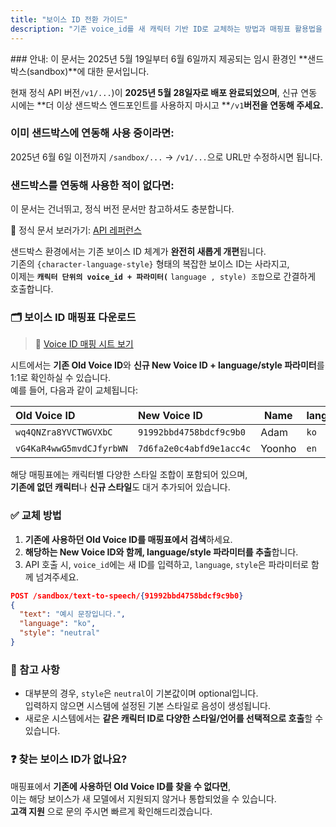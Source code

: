 ```yaml
---
title: "보이스 ID 전환 가이드"
description: "기존 voice_id를 새 캐릭터 기반 ID로 교체하는 방법과 매핑표 활용법을 안내합니다."
---
```


<Warning>
  ### 안내: 이 문서는 2025년 5월 19일부터 6월 6일까지 제공되는 임시 환경인 **샌드박스(sandbox)**에 대한 문서입니다.

  현재 정식 API 버전`/v1/...`)이 **2025년 5월 28일자로 배포 완료되었으며**, 신규 연동 시에는 **더 이상 샌드박스 엔드포인트를 사용하지 마시고 **`/v1`**버전을 연동해 주세요.** 

  ### 이미 샌드박스에 연동해 사용 중이라면:  

  2025년 6월 6일 이전까지 `/sandbox/...` → `/v1/...`으로 URL만 수정하시면 됩니다.

  ### 샌드박스를 연동해 사용한 적이 없다면:

  이 문서는 건너뛰고, 정식 버전 문서만 참고하셔도 충분합니다.

  📄 정식 문서 보러가기: [API 레퍼런스](/ko/api-reference/introduction)
</Warning>

샌드박스 환경에서는 기존 보이스 ID 체계가 **완전히 새롭게 개편**됩니다.\
기존의 `{character-language-style}` 형태의 복잡한 보이스 ID는 사라지고,\
이제는 ****`캐릭터 단위의 voice_id + 파라미터(`**** `language , style) 조합`으로 간결하게 호출합니다.

### 🗂 보이스 ID 매핑표 다운로드

> 🔗 [Voice ID 매핑 시트 보기](https://docs.google.com/spreadsheets/d/1RPP9rxE8lWKrkhU91pdHUxOfYGEpqRSDaIybmVBFFZ0/edit?usp=sharing)

시트에서는 **기존 Old Voice ID**와 **신규 New Voice ID \+ language/style 파라미터**를 1:1로 확인하실 수 있습니다.\
예를 들어, 다음과 같이 교체됩니다:

| Old Voice ID             | New Voice ID             | Name   | language | style     |
| :----------------------- | :----------------------- | ------ | :------- | :-------- |
| `wq4QNZra8YVCTWGVXbC`    | `91992bbd4758bdcf9c9b0`  | Adam   | `ko`     | `neutral` |
| `vG4KaR4wwG5mvdCJfyrbWN` | `7d6fa2e0c4abfd9e1acc4c` | Yoonho | `en`     | `happy`   |

해당 매핑표에는 캐릭터별 다양한 스타일 조합이 포함되어 있으며,\
**기존에 없던 캐릭터**나 **신규 스타일**도 대거 추가되어 있습니다.

### ✅ 교체 방법

1. **기존에 사용하던 Old Voice ID를 매핑표에서 검색**하세요.
2. **해당하는 New Voice ID와 함께, language/style 파라미터를 추출**합니다.
3. API 호출 시, `voice_id`에는 새 ID를 입력하고, `language`, `style`은 파라미터로 함께 넘겨주세요.

```json
POST /sandbox/text-to-speech/{91992bbd4758bdcf9c9b0}
{
  "text": "예시 문장입니다.",
  "language": "ko",
  "style": "neutral"
}
```

### 🧭 참고 사항

- 대부분의 경우, `style`은 `neutral`이 기본값이며 optional입니다.\
  입력하지 않으면 시스템에 설정된 기본 스타일로 음성이 생성됩니다.
- 새로운 시스템에서는 **같은 캐릭터 ID로 다양한 스타일/언어를 선택적으로 호출**할 수 있습니다.

### ❓ 찾는 보이스 ID가 없나요?

매핑표에서 **기존에 사용하던 Old Voice ID를 찾을 수 없다면**,\
이는 해당 보이스가 새 모델에서 지원되지 않거나 통합되었을 수 있습니다.\
**고객 지원** 으로 문의 주시면 빠르게 확인해드리겠습니다.